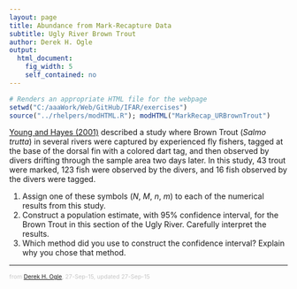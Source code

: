 ```yaml
---
layout: page
title: Abundance from Mark-Recapture Data
subtitle: Ugly River Brown Trout
author: Derek H. Ogle
output: 
  html_document: 
    fig_width: 5
    self_contained: no
---
```

```r
# Renders an appropriate HTML file for the webpage
setwd("C:/aaaWork/Web/GitHub/IFAR/exercises")
source("../rhelpers/modHTML.R"); modHTML("MarkRecap_URBrownTrout")
```

[Young and Hayes (2001)](http://www.tandfonline.com/doi/pdf/10.1080/00288330.2001.9516997) described a study where Brown Trout (*Salmo trutta*) in several rivers were captured by experienced fly fishers, tagged at the base of the dorsal fin with a colored dart tag, and then observed by divers drifting through the sample area two days later.  In this study, 43 trout were marked, 123 fish were observed by the divers, and 16 fish observed by the divers were tagged.

1. Assign one of these symbols ($N$, $M$, $n$, $m$) to each of the numerical results from this study.
1. Construct a population estimate, with 95% confidence interval, for the Brown Trout in this section of the Ugly River.  Carefully interpret the results.
1. Which method did you use to construct the confidence interval?  Explain why you chose that method.

---
<p style="font-size: 0.75em; color: c6c6c6;">from <a href="http://derekogle.com">Derek H. Ogle</a>, 27-Sep-15, updated 27-Sep-15</p>

<style type="text/css">
ol ol { list-style-type: lower-alpha; }
</style>

